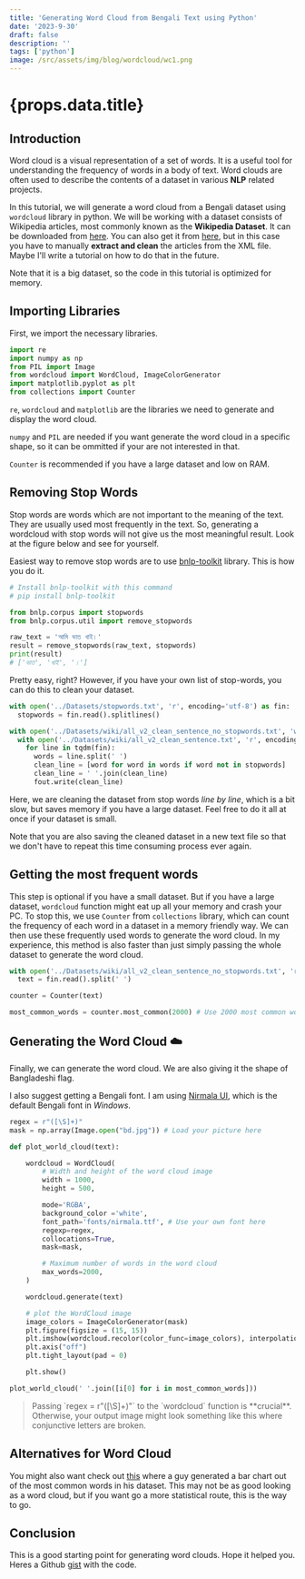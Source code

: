```yaml
---
title: 'Generating Word Cloud from Bengali Text using Python'
date: '2023-9-30'
draft: false
description: ''
tags: ['python']
image: /src/assets/img/blog/wordcloud/wc1.png
---
```




# {props.data.title}

<PostMetadata
  time={props.time}
  date={props.date}
  description={props.data.description}
/>

<ImageWithCaption
  src={wc1}
  alt="Bengali wordcloud"
  caption="Bengali wordcloud"
/>

## Introduction
Word cloud is a visual representation of a set of words. It is a useful tool for understanding the frequency of words in a body of text. Word clouds are often used to describe the contents of a dataset in various **NLP** related projects.

In this tutorial, we will generate a word cloud from a Bengali dataset using `wordcloud` library in python. We will be working with a dataset consists of Wikipedia articles, most commonly known as the **Wikipedia Dataset**. It can be downloaded from [here](https://huggingface.co/datasets/wikipedia). You can also get it from [here](https://dumps.wikimedia.org/), but in this case you have to manually **extract and clean** the articles from the XML file. Maybe I'll write a tutorial on how to do that in the future.

Note that it is a big dataset, so the code in this tutorial is optimized for memory.

## Importing Libraries
First, we import the necessary libraries.

```python
import re
import numpy as np
from PIL import Image
from wordcloud import WordCloud, ImageColorGenerator
import matplotlib.pyplot as plt
from collections import Counter
```
`re`, `wordcloud` and `matplotlib` are the libraries we need to generate and display the word cloud.

`numpy` and `PIL` are needed if you want generate the word cloud in a specific shape, so it can be ommitted if your are not interested in that.

`Counter` is recommended if you have a large dataset and low on RAM.

## Removing Stop Words
Stop words are words which are not important to the meaning of the text. They are usually used most frequently in the text. So, generating a wordcloud with stop words will not give us the most meaningful result. Look at the figure below and see for yourself.


<ImageWithCaption
  src={wc3}
  alt="Bengali wordcloud with stop words"
  caption="Bengali wordcloud with stop words"
/>

Easiest way to remove stop words are to use [bnlp-toolkit](https://pypi.org/project/bnlp-toolkit/) library. This is how you do it.

```python
# Install bnlp-toolkit with this command
# pip install bnlp-toolkit

from bnlp.corpus import stopwords
from bnlp.corpus.util import remove_stopwords

raw_text = 'আমি ভাত খাই।'
result = remove_stopwords(raw_text, stopwords)
print(result)
# ['ভাত', 'খাই', '।']
```

Pretty easy, right? However, if you have your own list of stop-words, you can do this to clean your dataset.

```python
with open('../Datasets/stopwords.txt', 'r', encoding='utf-8') as fin:
  stopwords = fin.read().splitlines()

with open('../Datasets/wiki/all_v2_clean_sentence_no_stopwords.txt', 'w', encoding='utf-8') as fout:
  with open('../Datasets/wiki/all_v2_clean_sentence.txt', 'r', encoding='utf-8') as fin:
    for line in tqdm(fin):
      words = line.split(' ')
      clean_line = [word for word in words if word not in stopwords]
      clean_line = ' '.join(clean_line)
      fout.write(clean_line)
```
Here, we are cleaning the dataset from stop words *line by line*, which is a bit slow, but saves memory if you have a large dataset. Feel free to do it all at once if your dataset is small.

Note that you are also saving the cleaned dataset in a new text file so that we don't have to repeat this time consuming process ever again.

## Getting the most frequent words
This step is optional if you have a small dataset. But if you have a large dataset, `wordcloud` function might eat up all your memory and crash your PC. To stop this, we use `Counter` from `collections` library, which can count the frequency of each word in a dataset in a memory friendly way. We can then use these frequently used words to generate the word cloud. In my experience, this method is also faster than just simply passing the whole dataset to generate the word cloud.

```python
with open('../Datasets/wiki/all_v2_clean_sentence_no_stopwords.txt', 'r', encoding='utf-8') as fin:
  text = fin.read().split(' ')

counter = Counter(text)

most_common_words = counter.most_common(2000) # Use 2000 most common words to generate the word cloud
```

## Generating the Word Cloud ☁️
Finally, we can generate the word cloud. We are also giving it the shape of Bangladeshi flag.

<ImageWithCaption
  src={bd}
  alt="Flag of Bangladesh"
  caption="Flag of Bangladesh"
/>

I also suggest getting a Bengali font. I am using [Nirmala UI](https://www.wfonts.com/font/nirmala-ui), which is the default Bengali font in _Windows_.

```python
regex = r"([\S]+)"
mask = np.array(Image.open("bd.jpg")) # Load your picture here

def plot_world_cloud(text):

    wordcloud = WordCloud(
        # Width and height of the word cloud image
        width = 1000,
        height = 500,

        mode='RGBA',
        background_color ='white',
        font_path='fonts/nirmala.ttf', # Use your own font here
        regexp=regex,
        collocations=True,
        mask=mask,

        # Maximum number of words in the word cloud
        max_words=2000,
    )

    wordcloud.generate(text)

    # plot the WordCloud image
    image_colors = ImageColorGenerator(mask)
    plt.figure(figsize = (15, 15))
    plt.imshow(wordcloud.recolor(color_func=image_colors), interpolation="bilinear")
    plt.axis("off")
    plt.tight_layout(pad = 0)

    plt.show()

plot_world_cloud(' '.join([i[0] for i in most_common_words]))
```

<ImageWithCaption
  src={wc3}
  caption="Word Cloud with Custom Shape"
/>

<Blockquote type="warning">
  Passing `regex = r"&#40;[\S]+&#41;"` to the `wordcloud` function is **crucial**. Otherwise, your output image might look something like this where conjunctive letters are broken.
</Blockquote>


<ImageWithCaption
  src={wc2}
  alt="Broken Conjunctive Letters"
  caption="Broken Conjunctive Letters"
/>

## Alternatives for Word Cloud
You might also want check out [this](https://www.kaggle.com/code/paultimothymooney/most-common-words-on-kaggle-wordcloud-bargraph/notebook) where a guy generated a bar chart out of the most common words in his dataset. This may not be as good looking as a word cloud, but if you want go a more statistical route, this is the way to go.

## Conclusion
This is a good starting point for generating word clouds. Hope it helped you. Heres a Github [gist](https://gist.github.com/SaminYaser-work/11ea93a474b2da7e843b83dccaf1bbcc) with the code.
